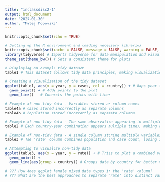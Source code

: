 ```yaml
---
title: "inclassdisc2-1"
output: html_document
date: "2025-01-30"
author: "Matej Popovski"
---
```


```r
knitr::opts_chunk$set(echo = TRUE)
```

```r
# Setting up the R environment and loading necessary libraries
knitr::opts_chunk$set(cache = FALSE, message = FALSE, warning = FALSE, echo = TRUE) # Configures knitr options for output
library(tidyverse) # Imports tidyverse for data manipulation and visualization
theme_set(theme_bw()) # Sets a consistent theme for plots

# Displaying an example tidy dataset
table1 # This dataset follows tidy data principles, making visualization straightforward

# Creating a visualization of the tidy dataset
ggplot(table1, aes(x = year, y = cases, col = country)) + # Maps year to x-axis, cases to y-axis, and country to color
  geom_point() + # Adds points to the plot
  geom_line()   # Connects the points with lines

# Example of non-tidy data - Variables stored as column names
table4a # Cases stored incorrectly as separate columns
table4b # Population stored incorrectly as separate columns

# Example of non-tidy data - The same observation appearing in multiple rows
table2 # Each country-year combination appears multiple times, making analysis difficult

# Example of non-tidy data - A single column storing multiple variables
table3 # The 'rate' column combines population and case count, losing individual values

# Attempting to visualize non-tidy data
ggplot(table3, aes(x = year, y = rate)) + # Tries to plot a combined variable
  geom_point() +
  geom_line(aes(group = country)) # Groups data by country for better visualization

# ??? How does ggplot handle mixed data types in the 'rate' column?
# ??? What are the best approaches to separate 'rate' into distinct variables?
```

